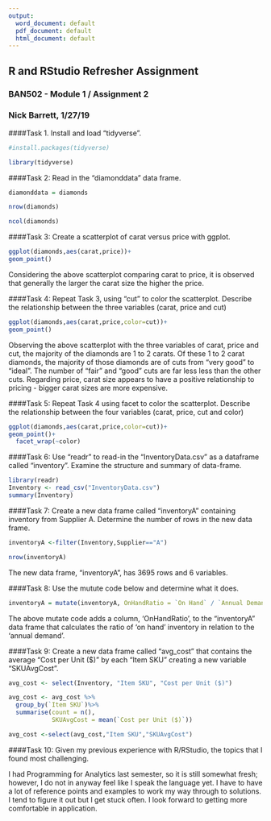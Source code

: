 ---
output:
  word_document: default
  pdf_document: default
  html_document: default
---
## R and RStudio Refresher Assignment

### BAN502 - Module 1 / Assignment 2

### Nick Barrett, 1/27/19


####Task 1.  Install and load "tidyverse".
```{r}
#install.packages(tidyverse)
```

```{r}
library(tidyverse)
```



####Task 2:  Read in the "diamonddata" data frame.  
 
```{r}
diamonddata = diamonds
```

```{r}
nrow(diamonds)
```
```{r}
ncol(diamonds)
```



####Task 3:  Create a scatterplot of carat versus price with ggplot.

```{r}
ggplot(diamonds,aes(carat,price))+
geom_point()
```

Considering the above scatterplot comparing carat to price, it is observed that generally the larger the carat size the higher the price.  



####Task 4:  Repeat Task 3, using "cut" to color the scatterplot.  Describe the relationship between the three variables (carat, price and cut)

```{r}
ggplot(diamonds,aes(carat,price,color=cut))+
geom_point()
```

Observing the above scatterplot with the three variables of carat, price and cut, the majority of the diamonds are 1 to 2 carats.  Of these 1 to 2 carat diamonds, the majority of those diamonds are of cuts from "very good" to "ideal".  The number of "fair" and "good" cuts are far less less than the other cuts.  Regarding price, carat size appears to have a positive relationship to pricing - bigger carat sizes are more expensive.



####Task 5:  Repeat Task 4 using facet to color the scatterplot.  Describe the relationship between the four variables (carat, price, cut and color)

```{r}
ggplot(diamonds,aes(carat,price,color=cut))+
geom_point()+
  facet_wrap(~color)
```



####Task 6:  Use "readr" to read-in the "InventoryData.csv" as a dataframe called "inventory".  Examine the structure and summary of data-frame.

```{r}
library(readr)
Inventory <- read_csv("InventoryData.csv")
summary(Inventory)
```



####Task 7:  Create a new data frame called "inventoryA" containing inventory from Supplier A.  Determine the number of rows in the new data frame.

```{r}
inventoryA <-filter(Inventory,Supplier=="A")
```

```{r}
nrow(inventoryA)
```
The new data frame, "inventoryA", has 3695 rows and 6 variables.  



####Task 8:  Use the mutute code below and determine what it does.

```{r}
inventoryA = mutate(inventoryA, OnHandRatio = `On Hand` / `Annual Demand`)
```

The above mutate code adds a column, 'OnHandRatio', to the "inventoryA" data frame that calculates the ratio of 'on hand' inventory in relation to the 'annual demand'.



####Task 9:  Create a new data frame called "avg_cost" that contains the average "Cost per Unit ($)" by each "Item SKU" creating a new variable "SKUAvgCost".

```{r}
avg_cost <- select(Inventory, "Item SKU", "Cost per Unit ($)")
```
```{r}
avg_cost <- avg_cost %>%
  group_by(`Item SKU`)%>%
  summarise(count = n(),
            SKUAvgCost = mean(`Cost per Unit ($)`))
```
```{r}
avg_cost <-select(avg_cost,"Item SKU","SKUAvgCost")
```

####Task 10:  Given my previous experience with R/RStudio, the topics that I found most challenging.

I had Programming for Analytics last semester, so it is still somewhat fresh; however, I do not in anyway feel like I speak the language yet.  I have to have a lot of reference points and examples to work my way through to solutions.  I tend to figure it out but I get stuck often. I look forward to getting more comfortable in application.
